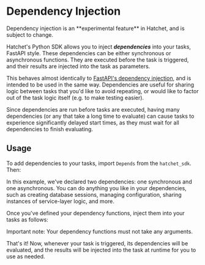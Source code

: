
# Dependency Injection

<Callout type="error" emoji="🚨">
  Dependency injection is an **experimental feature** in Hatchet, and is subject
  to change.
</Callout>

Hatchet's Python SDK allows you to inject **_dependencies_** into your tasks, FastAPI style. These dependencies can be either synchronous or asynchronous functions. They are executed before the task is triggered, and their results are injected into the task as parameters.

This behaves almost identically to [FastAPI's dependency injection](https://fastapi.tiangolo.com/tutorial/dependencies/), and is intended to be used in the same way. Dependencies are useful for sharing logic between tasks that you'd like to avoid repeating, or would like to factor out of the task logic itself (e.g. to make testing easier).

<Callout type="warning" emoji="⚠️">
Since dependencies are run before tasks are executed, having many dependencies (or any that take a long time to evaluate) can cause tasks to experience significantly delayed start times, as they must wait for all dependencies to finish evaluating.

</Callout>

## Usage

To add dependencies to your tasks, import `Depends` from the `hatchet_sdk`. Then:

<Snippet
  src={snips.python.dependency_injection.worker}
  block="declare_dependencies"
/>

In this example, we've declared two dependencies: one synchronous and one asynchronous. You can do anything you like in your dependencies, such as creating database sessions, managing configuration, sharing instances of service-layer logic, and more.

Once you've defined your dependency functions, inject them into your tasks as follows:

<Snippet
  src={snips.python.dependency_injection.worker}
  block="inject_dependencies"
/>

<Callout type="warning" emoji="⚠️">
  Important note: Your dependency functions must not take any arguments.
</Callout>

That's it! Now, whenever your task is triggered, its dependencies will be evaluated, and the results will be injected into the task at runtime for you to use as needed.
